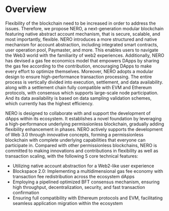 # Overview

Flexibility of the blockchain need to be increased in order to address the issues. Therefore, we propose NERO, a next-generation modular blockchain featuring native abstract account mechanism, that is secure, scalable, and most importantly, flexible. NERO introduces a more structured and native mechanism for account abstraction, including integrated smart contracts, user operation pool, Paymaster, and more. This enables users to navigate the Web3 world with the familiarity of web2 experiences. Additionally, NERO has devised a gas fee economics model that empowers DApps by sharing the gas fee according to the contribution, encouraging DApps to make every effort to optimize themselves. Moreover, NERO adopts a modular design to ensure high-performance transaction processing. The entire process is vertically divided into execution, settlement, and data availability. along with a settlement chain fully compatible with EVM and Ethereum protocols, with consensus which supports large-scale node participation. And its data availability is based on data sampling validation schemes, which currently has the highest efficiency.

NERO is designed to collaborate with and support the development of dApps within its ecosystem. It establishes a novel foundation by leveraging a high-performance underlying permissionless blockchain, gradually adding flexibility enhancement in phases. NERO actively supports the development of Web 3.0 through innovative concepts, forming a permissionless blockchain with complete underlying capabilities that everyone can participate in. Compared with other permissionless blockchains, NERO is committed to making innovations and contributions in flexibility as well as transaction scaling, with the following 5 core technical features:

- Utilizing native account abstraction for a Web2-like user experience
- Blockspace 2.0: Implementing a multidimensional gas fee economy with transaction fee redistribution across the ecosystem dApps
- Employing a pipelined optimized BFT consensus mechanism, ensuring high throughput, decentralization, security, and fast transaction confirmation
- Ensuring full compatibility with Ethereum protocols and EVM, facilitating seamless application migration within the ecosystem